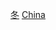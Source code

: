 {{cat main|冬季奥林匹克运动会中国代表团}}

{{Category see also|夏季奥林匹克运动会中国代表团}}
[[Category:奥林匹克运动会中国代表团|冬]]
[[Category:冬季奥林匹克运动会代表团|China]]